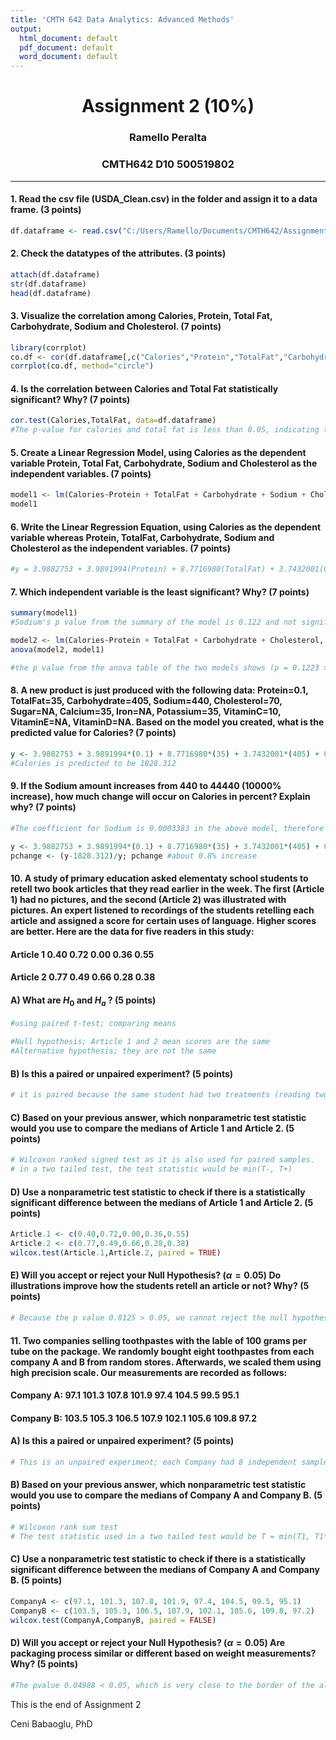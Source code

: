 ---
title: 'CMTH 642 Data Analytics: Advanced Methods'
output:
  html_document: default
  pdf_document: default
  word_document: default
---
<center> <h1> Assignment 2 (10%) </h1> </center>
<center>  <h3> Ramello Peralta </h2> </center>
<center> <h3> CMTH642 D10 500519802 </h2> </center>
---

#### 1. Read the csv file (USDA_Clean.csv) in the folder and assign it to a data frame. (3 points)
```{r}
df.dataframe <- read.csv("C:/Users/Ramello/Documents/CMTH642/Assignment 2/USDA_Clean.csv", sep = ",")
```

#### 2. Check the datatypes of the attributes. (3 points)
```{r}
attach(df.dataframe)
str(df.dataframe)
head(df.dataframe)
```

#### 3. Visualize the correlation among Calories, Protein, Total Fat, Carbohydrate, Sodium and Cholesterol. (7 points)
```{r}
library(corrplot)
co.df <- cor(df.dataframe[,c("Calories","Protein","TotalFat","Carbohydrate","Sodium","Cholesterol")]);co.df
corrplot(co.df, method="circle")
```

#### 4. Is the correlation between Calories and Total Fat statistically significant? Why? (7 points)
```{r}
cor.test(Calories,TotalFat, data=df.dataframe)
#The p-value for calories and total fat is less than 0.05, indicating that the correlation between Calories and TotalFat is significant.
```

#### 5. Create a Linear Regression Model, using Calories as the dependent variable Protein, Total Fat, Carbohydrate, Sodium and Cholesterol as the independent variables. (7 points)
```{r}
model1 <- lm(Calories~Protein + TotalFat + Carbohydrate + Sodium + Cholesterol, data=df.dataframe)
model1
```

#### 6. Write the Linear Regression Equation, using Calories as the dependent variable whereas Protein, TotalFat, Carbohydrate, Sodium and Cholesterol as the independent variables. (7 points)
```{r}
#y = 3.9882753 + 3.9891994(Protein) + 8.7716980(TotalFat) + 3.7432001(Carbohydrate) + 0.0003383(Sodium) + 0.0110138(Cholesterol)

```

#### 7. Which independent variable is the least significant? Why? (7 points)
```{r}
summary(model1)
#Sodium's p value from the summary of the model is 0.122 and not significant. It also has the weakest coefficient in the table.

model2 <- lm(Calories~Protein + TotalFat + Carbohydrate + Cholesterol, data=df.dataframe)
anova(model2, model1)

#the p value from the anova table of the two models shows (p = 0.1223 > 0.05), meaning the reduction in RSS is not statistically significant. Therefore sodium is not an effective addition to the model and the simpler model1 is preferred. 
```

#### 8. A new product is just produced with the following data:                                                            Protein=0.1, TotalFat=35, Carbohydrate=405, Sodium=440, Cholesterol=70, Sugar=NA, Calcium=35, Iron=NA, Potassium=35, VitaminC=10,	VitaminE=NA, VitaminD=NA.                                                                                                         Based on the model you created, what is the predicted value for Calories? (7 points)
```{r}
y <- 3.9882753 + 3.9891994*(0.1) + 8.7716980*(35) + 3.7432001*(405) + 0.0003383*(440) + 0.0110138*(70); y
#Calories is predicted to be 1828.312
```

#### 9. If the Sodium amount increases from 440 to 44440 (10000% increase), how much change will occur on Calories in percent? Explain why? (7 points)
```{r}
#The coefficient for Sodium is 0.0003383 in the above model, therefore the projected increase on the model output will be very small, even with a large 10000% increase on the Sodium value.

y <- 3.9882753 + 3.9891994*(0.1) + 8.7716980*(35) + 3.7432001*(405) + 0.0003383*(44440) + 0.0110138*(70); y
pchange <- (y-1828.312)/y; pchange #about 0.8% increase
```


#### 10. A study of primary education asked elementaty school students to retell two book articles that they read earlier in the week. The first (Article 1) had no pictures, and the second (Article 2) was illustrated with pictures. An expert listened to recordings of the students retelling each article and assigned a score for certain uses of language. Higher scores are better. Here are the data for five readers in this study:

#### Article 1   0.40   0.72   0.00   0.36   0.55

#### Article 2   0.77   0.49   0.66   0.28   0.38


#### A) What are $H_0$ and $H_a$ ? (5 points)
```{r}
#using paired t-test; comparing means

#Null hypothesis; Article 1 and 2 mean scores are the same
#Alternative hypothesis; they are not the same
```

#### B) Is this a paired or unpaired experiment? (5 points)
```{r}
# it is paired because the same student had two treatments (reading two different articles). ie. The sample is dependent.
```

#### C) Based on your previous answer, which nonparametric test statistic would you use to compare the medians of Article 1 and Article 2. (5 points) 
```{r}
# Wilcoxon ranked signed test as it is also used for paired samples.
# in a two tailed test, the test statistic would be min(T-, T+)
```

#### D) Use a nonparametric test statistic to check if there is a statistically significant difference between the medians of Article 1 and Article 2. (5 points) 
```{r}
Article.1 <- c(0.40,0.72,0.00,0.36,0.55)
Article.2 <- c(0.77,0.49,0.66,0.28,0.38)
wilcox.test(Article.1,Article.2, paired = TRUE)

```

#### E) Will you accept or reject your Null Hypothesis? ($\alpha = 0.05$) Do illustrations improve how the students retell an article or not? Why? (5 points)
```{r}
# Because the p value 0.8125 > 0.05, we cannot reject the null hypothesis. Therefore we cannot tell from this data if illustrations improve how students retell the article. 
```

#### 11. Two companies selling toothpastes with the lable of 100 grams per tube on the package. We randomly bought eight toothpastes from each company A and B from random stores. Afterwards, we scaled them using high precision scale. Our measurements are recorded as follows:

#### Company A: 97.1   101.3   107.8   101.9   97.4    104.5   99.5    95.1
#### Company B: 103.5  105.3   106.5   107.9   102.1   105.6   109.8   97.2


#### A) Is this a paired or unpaired experiment? (5 points)
```{r}
# This is an unpaired experiment; each Company had 8 independent samples
```

#### B) Based on your previous answer, which nonparametric test statistic would you use to compare the medians of Company A and Company B. (5 points) 
```{r}
# Wilcoxon rank sum test
# The test statistic used in a two tailed test would be T = min(T1, T1*)
```

#### C) Use a nonparametric test statistic to check if there is a statistically significant difference between the medians of Company A and Company B. (5 points) 
```{r}
CompanyA <- c(97.1, 101.3, 107.8, 101.9, 97.4, 104.5, 99.5, 95.1)
CompanyB <- c(103.5, 105.3, 106.5, 107.9, 102.1, 105.6, 109.8, 97.2)
wilcox.test(CompanyA,CompanyB, paired = FALSE)

```

#### D) Will you accept or reject your Null Hypothesis? ($\alpha = 0.05$) Are packaging process similar or different based on weight measurements? Why? (5 points)
```{r}
#The pvalue 0.04988 < 0.05, which is very close to the border of the alpha value. Because it is a strictly lower than 0.5 bound, we are able to reject the null hypothesis and we can say that the packaging processes are not similar.

```

This is the end of Assignment 2

Ceni Babaoglu, PhD
